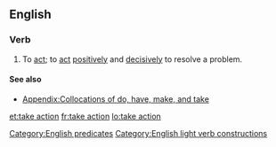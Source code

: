 ==English==

===Verb===
{{en-verb|inf=to [[take]] [[action]]|takes action|taking action|took action|taken action}}

# To [[act]]; to [[act]] [[positively]] and [[decisively]] to resolve a problem.

====See also====
*[[Appendix:Collocations of do, have, make, and take]]

[[Category:English predicates]]
[[Category:English light verb constructions]]
[[et:take action]]
[[fr:take action]]
[[lo:take action]]